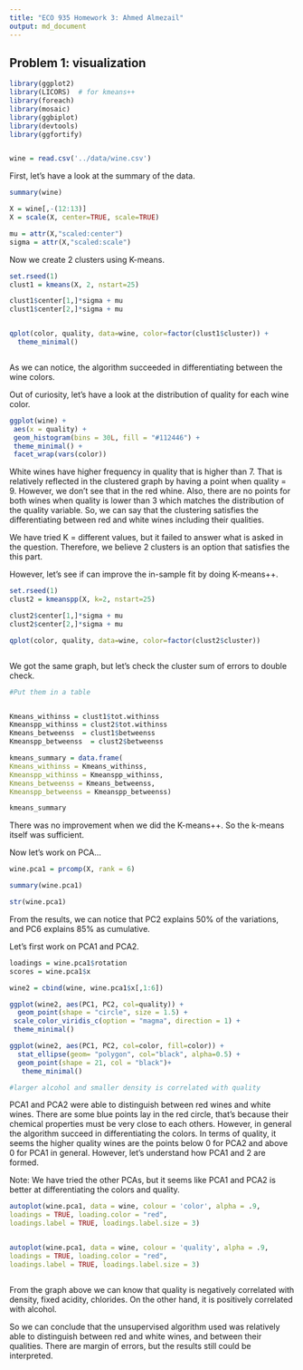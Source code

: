 ```yaml
---
title: "ECO 935 Homework 3: Ahmed Almezail"
output: md_document
---
```


## Problem 1: visualization

```r

library(ggplot2)
library(LICORS)  # for kmeans++
library(foreach)
library(mosaic)
library(ggbiplot)
library(devtools)
library(ggfortify)



```

```r
wine = read.csv('../data/wine.csv')

```

First, let's have a look at the summary of the data.

```r

summary(wine)

```


```r

X = wine[,-(12:13)]
X = scale(X, center=TRUE, scale=TRUE)

mu = attr(X,"scaled:center")
sigma = attr(X,"scaled:scale")

```

Now we create 2 clusters using K-means.

```r
set.rseed(1)
clust1 = kmeans(X, 2, nstart=25)

clust1$center[1,]*sigma + mu
clust1$center[2,]*sigma + mu



```


```r

qplot(color, quality, data=wine, color=factor(clust1$cluster)) +
  theme_minimal()



```
As we can notice, the algorithm succeeded in differentiating between the wine colors.


Out of curiosity, let's have a look at the distribution of quality for each wine color.

```r


ggplot(wine) +
 aes(x = quality) +
 geom_histogram(bins = 30L, fill = "#112446") +
 theme_minimal() +
 facet_wrap(vars(color))


```

White wines have higher frequency in quality that is higher than 7. That is relatively reflected in the clustered graph by having a point when quality = 9. However, we don't see that in the red whine. Also, there are no points for both wines when quality is lower than 3 which matches the distribution of the quality variable. So, we can say that the clustering satisfies the differentiating between red and white wines including their qualities. 

We have tried K = different values, but it failed to answer what is asked in the question. Therefore, we believe 2 clusters is an option that satisfies the this part.


However, let's see if can improve the in-sample fit by doing K-means++.

```r
set.rseed(1)
clust2 = kmeanspp(X, k=2, nstart=25)

clust2$center[1,]*sigma + mu
clust2$center[2,]*sigma + mu

```



```r

qplot(color, quality, data=wine, color=factor(clust2$cluster))



```

We got the same graph, but let's check the cluster sum of errors to double check.

```r

#Put them in a table 


Kmeans_withinss = clust1$tot.withinss
Kmeanspp_withinss = clust2$tot.withinss
Kmeans_betweenss  = clust1$betweenss
Kmeanspp_betweenss  = clust2$betweenss

kmeans_summary = data.frame(
Kmeans_withinss = Kmeans_withinss,
Kmeanspp_withinss = Kmeanspp_withinss,
Kmeans_betweenss = Kmeans_betweenss,
Kmeanspp_betweenss = Kmeanspp_betweenss)

kmeans_summary


```

There was no improvement when we did the K-means++. So the k-means itself was sufficient.


Now let's work on PCA...


```r

wine.pca1 = prcomp(X, rank = 6)

summary(wine.pca1)

str(wine.pca1)

```

From the results, we can notice that PC2 explains 50% of the variations, and PC6 explains 85% as cumulative.


Let's first work on PCA1 and PCA2.

```r

loadings = wine.pca1$rotation
scores = wine.pca1$x

wine2 = cbind(wine, wine.pca1$x[,1:6]) 

```





```r

ggplot(wine2, aes(PC1, PC2, col=quality)) + 
  geom_point(shape = "circle", size = 1.5) +
 scale_color_viridis_c(option = "magma", direction = 1) +
 theme_minimal()

ggplot(wine2, aes(PC1, PC2, col=color, fill=color)) + 
  stat_ellipse(geom= "polygon", col="black", alpha=0.5) +
  geom_point(shape = 21, col = "black")+
   theme_minimal()

#larger alcohol and smaller density is correlated with quality

```


PCA1 and PCA2 were able to distinguish between red wines and white wines. There are some blue points lay in the red circle, that's because their chemical properties must be very close to each others. However, in general the algorithm succeed in differentiating the colors. In terms of quality, it seems the higher quality wines are the points below 0 for PCA2 and above 0 for PCA1 in general. However, let's understand how PCA1 and 2 are formed.

Note: We have tried the other PCAs, but it seems like PCA1 and PCA2 is better at differentiating the colors and quality.



```r





autoplot(wine.pca1, data = wine, colour = 'color', alpha = .9,
loadings = TRUE, loading.color = "red",
loadings.label = TRUE, loadings.label.size = 3)


autoplot(wine.pca1, data = wine, colour = 'quality', alpha = .9,
loadings = TRUE, loading.color = "red",
loadings.label = TRUE, loadings.label.size = 3)



```
From the graph above we can know that quality is negatively correlated with density, fixed acidity, chlorides. On the other hand, it is positively correlated with alcohol. 


So we can conclude that the unsupervised algorithm used was relatively able to distinguish between red and white wines, and between their qualities. There are margin of errors, but the results still could be interpreted. 
